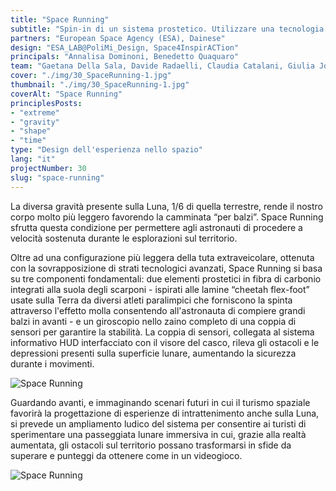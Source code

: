```yaml
---
title: "Space Running"
subtitle: "Spin-in di un sistema prostetico. Utilizzare una tecnologia terrestre per velocizzare il movimento sulla superficie lunare sfruttando la gravità ridotta."
partners: "European Space Agency (ESA), Dainese"
design: "ESA_LAB@PoliMi_Design, Space4InspirACTion"
principals: "Annalisa Dominoni, Benedetto Quaquaro"
team: "Gaetana Della Sala, Davide Radaelli, Claudia Catalani, Giulia Josè Conte, Pelin Erkuvun, Carolina Giorgiani, Chiara Stopponi, Arturo Testerini"
cover: "./img/30_SpaceRunning-1.jpg"
thumbnail: "./img/30_SpaceRunning-1.jpg"
coverAlt: "Space Running"
principlesPosts: 
- "extreme"
- "gravity"
- "shape"
- "time"
type: "Design dell'esperienza nello spazio"
lang: "it"
projectNumber: 30
slug: "space-running"
---
```



La diversa gravità presente sulla Luna, 1/6 di quella terrestre, rende il nostro corpo molto più leggero favorendo la camminata “per balzi”. Space Running sfrutta questa condizione per permettere agli astronauti di procedere a velocità sostenuta durante le esplorazioni sul territorio.

Oltre ad una configurazione più leggera della tuta extraveicolare, ottenuta con la sovrapposizione di strati tecnologici avanzati, Space Running si basa su tre componenti fondamentali: due elementi prostetici in fibra di carbonio integrati alla suola degli scarponi -  ispirati alle lamine “cheetah flex-foot” usate sulla Terra da diversi atleti paralimpici che forniscono la spinta attraverso l'effetto molla consentendo all'astronauta di compiere grandi balzi in avanti - e un giroscopio nello zaino completo di una coppia di sensori per garantire la stabilità. La coppia di sensori, collegata al sistema informativo HUD interfacciato con il visore del casco, rileva gli ostacoli e le depressioni presenti sulla superficie lunare, aumentando la sicurezza durante i movimenti.

<Image src={Image2} alt="Space Running" class="py-6 w-full h-auto"/>

Guardando avanti, e immaginando scenari futuri in cui il turismo spaziale favorirà la progettazione di esperienze di intrattenimento anche sulla Luna, si prevede un ampliamento ludico del sistema per consentire ai turisti di sperimentare una passeggiata lunare immersiva in cui, grazie alla realtà aumentata, gli ostacoli sul territorio possano trasformarsi in sfide da superare e punteggi da ottenere come in un videogioco.

<Image src={Image1} alt="Space Running" class="py-6 w-full h-auto"/>
